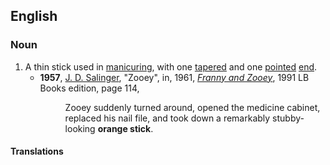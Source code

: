 ==English==

===Noun===
{{en-noun|sg=[[orange]] [[stick]]}}

# A thin stick used in [[manicure|manicuring]], with one [[taper]]ed and one [[point]]ed [[end]].
#* '''1957''', [[w:J. D. Salinger|J. D. Salinger]], "Zooey", in, 1961, ''[[w:Franny and Zooey|Franny and Zooey]]'', 1991 LB Books edition, page 114,
#*: Zooey suddenly turned around, opened the medicine cabinet, replaced his nail file, and took down a remarkably stubby-looking '''orange stick'''.

====Translations====
{{trans-top|manicuring tool}}
{{trans-mid}}
{{trans-bottom}}
